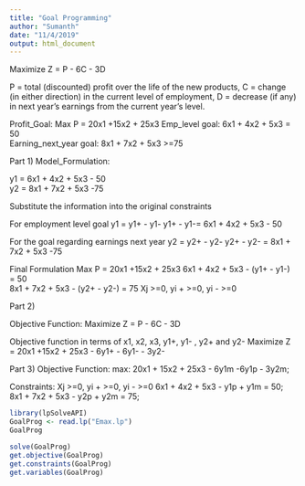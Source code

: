 ---
title: "Goal Programming"
author: "Sumanth"
date: "11/4/2019"
output: html_document
---

Maximize Z = P - 6C - 3D

P = total (discounted) profit over the life of the new products,
C = change (in either direction) in the current level of employment,
D = decrease (if any) in next year's earnings from the current year's level.

Profit_Goal:
Max P = 20x1 +15x2 + 25x3
Emp_level goal:
6x1 + 4x2 + 5x3 = 50   
Earning_next_year goal:
8x1 + 7x2 + 5x3 >=75 

Part 1) 
Model_Formulation:

y1 = 6x1 + 4x2 + 5x3 - 50   
y2 = 8x1 + 7x2 + 5x3 -75 

Substitute the information into the original constraints

For employment level goal y1 = y1+ - y1-
y1+ - y1-= 6x1 + 4x2 + 5x3 - 50   

For the goal regarding earnings next year y2 = y2+ - y2-
y2+ - y2- = 8x1 + 7x2 + 5x3 -75

Final Formulation
Max P = 20x1 +15x2 + 25x3
6x1 + 4x2 + 5x3 - (y1+ - y1-) = 50   
8x1 + 7x2 + 5x3 - (y2+ - y2-) = 75
Xj >=0, yi + >=0, yi - >=0 

Part 2)

Objective Function:
Maximize Z = P - 6C - 3D

Objective function in terms of x1, x2, x3, y1+, y1- , y2+ and y2-
Maximize Z = 20x1 +15x2 + 25x3 - 6y1+ - 6y1- - 3y2- 

Part 3)
Objective Function:
max: 20x1 + 15x2 + 25x3 - 6y1m -6y1p - 3y2m;

Constraints:
Xj >=0, yi + >=0, yi - >=0 
6x1 + 4x2 + 5x3 - y1p + y1m = 50;
8x1 + 7x2 + 5x3 - y2p + y2m = 75;


```{r}
library(lpSolveAPI)
GoalProg <- read.lp("Emax.lp")
GoalProg

solve(GoalProg)
get.objective(GoalProg)
get.constraints(GoalProg)
get.variables(GoalProg)
```




